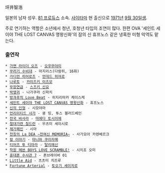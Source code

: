 坪井智浩

일본의 남자 성우. [[81 프로듀스]] 소속. [[사이타마]] 현 출신으로 [[1971년]] [[9월 30일]]생.

주로 연기하는 역할은 소년에서 청년, 호청년 타입의 조연이 많다. 한편 OVA '세인트 세이야 THE LOST CANVAS 명왕신화'의 잠의 신 휴프노스 같은 냉혹한 미형 악역도 맡는다.

=== 출연작 ===
 * [[가면 라이더 오즈]] - [[오우무야미]]
 * [[꾸러기 수비대]] - 마지리스(다람쥐, 16화)
 * [[가디언 히어로즈]] - [[언데드 히어로]]
 * [[나루토]] - [[카미즈키 이즈모]]
 * [[무장연금]] - [[스즈키 신요]]
 * [[박앵귀]] - 나가쿠라 신파치
 * [[방과후의 Love Beat]] - 히지리마카 케이스케
 * [[세인트 세이야 THE LOST CANVAS 명왕신화]] - 휴프노스
 * [[신의 인형]] - 시모야마
 * [[언리미티드 사가]] - 쿵 밍, 투스 블러드베인
 * [[전국 바사라]] - [[마에다 토시이에]]
 * [[절대가련 칠드런]] - 우츠미 세이시로
 * [[제가페인]] - 시마
 * [[천칭의 La DEA ~전여신 MEMORIA~]] - 사가모아 카렌베르크
 * [[칼 이야기]] - [[마니와 쿠이자메]]
 * [[티어즈 투 티아라]] - [[탈리에신]]
 * [[학원 헤븐 BOYS LOVE SCRAMBLE!]] - 시치죠 오미
 * [[휴대폰 수사관 7]] - 폰브레이버 01
 * [[Little Aid]] - 츠츠미 치즈루
 * [[Fortune Arterial]] - [[토오기 세이치로]]
